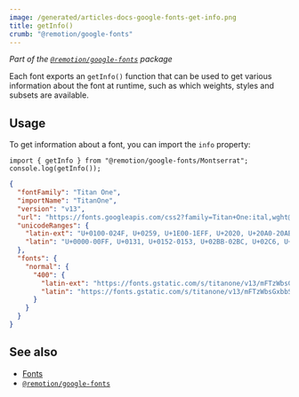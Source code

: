 ```yaml
---
image: /generated/articles-docs-google-fonts-get-info.png
title: getInfo()
crumb: "@remotion/google-fonts"
---
```



_Part of the [`@remotion/google-fonts`](/docs/google-fonts) package_

Each font exports an `getInfo()` function that can be used to get various information about the font at runtime, such as which weights, styles and subsets are available.

## Usage

To get information about a font, you can import the `info` property:

```tsx twoslash title="Get info about the font"
import { getInfo } from "@remotion/google-fonts/Montserrat";
console.log(getInfo());
```

```json title="Example value of info object"
{
  "fontFamily": "Titan One",
  "importName": "TitanOne",
  "version": "v13",
  "url": "https://fonts.googleapis.com/css2?family=Titan+One:ital,wght@0,400",
  "unicodeRanges": {
    "latin-ext": "U+0100-024F, U+0259, U+1E00-1EFF, U+2020, U+20A0-20AB, U+20AD-20CF, U+2113, U+2C60-2C7F, U+A720-A7FF",
    "latin": "U+0000-00FF, U+0131, U+0152-0153, U+02BB-02BC, U+02C6, U+02DA, U+02DC, U+2000-206F, U+2074, U+20AC, U+2122, U+2191, U+2193, U+2212, U+2215, U+FEFF, U+FFFD"
  },
  "fonts": {
    "normal": {
      "400": {
        "latin-ext": "https://fonts.gstatic.com/s/titanone/v13/mFTzWbsGxbbS_J5cQcjCmjgm6Es.woff2",
        "latin": "https://fonts.gstatic.com/s/titanone/v13/mFTzWbsGxbbS_J5cQcjClDgm.woff2"
      }
    }
  }
}
```

## See also

- [Fonts](/docs/fonts)
- [`@remotion/google-fonts`](/docs/google-fonts)
